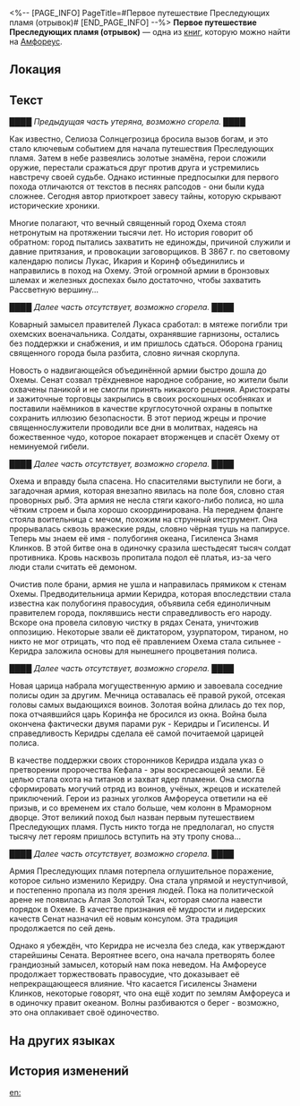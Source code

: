 <%-- [PAGE_INFO]
PageTitle=#Первое путешествие Преследующих пламя (отрывок)#
[END_PAGE_INFO] --%>
{{Дополнить}}
{{Книга Инфобокс
|id           = 547
|Название     = 
|Изображение  = Предмет Первое путешествие Преследующих пламя (отрывок).png
|Мир          = Амфореус
|Томов        = 1
|Автор        = <!--нужно добавить-->
|Описание     = Фрагмент летописи о первом путешествии Преследующих пламя. Большая часть документа сгорела, и её невозможно прочесть.
|Том1         = {{tx}}
|Источник1    = {{tx|Отсутствует источник}}
|Персонажи    = 
|Фракции      = 
}}
'''Первое путешествие Преследующих пламя (отрывок)''' — одна из [[Книги|книг]], которую можно найти на [[Амфореус]].

==Локация==
{{Отметка карты|<!--название карты-->|<!--id отметки-->}}

==Текст==
████ ''Предыдущая часть утеряна, возможно сгорела.'' ████

Как известно, Селиоза Солнцегрозица бросила вызов богам, и это стало ключевым событием для начала путешествия Преследующих пламя. Затем в небе развеялись золотые знамёна, герои сложили оружие, перестали сражаться друг против друга и устремились навстречу своей судьбе. Однако истинные предпосылки для первого похода отличаются от текстов в песнях рапсодов - они были куда сложнее. Сегодня автор приоткроет завесу тайны, которую скрывают исторические хроники.

Многие полагают, что вечный священный город Охема стоял нетронутым на протяжении тысячи лет. Но история говорит об обратном: город пытались захватить не единожды, причиной служили и давние притязания, и провокации заговорщиков. В 3867 г. по световому календарю полисы Лукас, Икария и Коринф объединились и направились в поход на Охему. Этой огромной армии в бронзовых шлемах и железных доспехах было достаточно, чтобы захватить Рассветную вершину...

████ ''Далее часть отсутствует, возможно сгорела.'' ████

Коварный замысел правителей Лукаса сработал: в мятеже погибли три охемских военачальника. Солдаты, охранявшие гарнизоны, остались без поддержки и снабжения, и им пришлось сдаться. Оборона границ священного города была разбита, словно яичная скорлупа.

Новость о надвигающейся объединённой армии быстро дошла до Охемы. Сенат созвал трёхдневное народное собрание, но жители были охвачены паникой и не смогли принять никакого решения. Аристократы и зажиточные торговцы закрылись в своих роскошных особняках и поставили наёмников в качестве круглосуточной охраны в попытке сохранить иллюзию безопасности. В этот период жрецы и прочие священнослужители проводили все дни в молитвах, надеясь на божественное чудо, которое покарает вторженцев и спасёт Охему от неминуемой гибели.

████ ''Далее часть отсутствует, возможно сгорела.'' ████

Охема и вправду была спасена. Но спасителями выступили не боги, а загадочная армия, которая внезапно явилась на поле боя, словно стая проворных рыб. Эта армия не несла стяги какого-либо полиса, но шла чётким строем и была хорошо скоординирована. На переднем фланге стояла воительница с мечом, похожим на струнный инструмент. Она прорывалась сквозь вражеские ряды, словно чёрная тушь на папирусе. Теперь мы знаем её имя - полубогиня океана, Гисиленса Знамя Клинков. В этой битве она в одиночку сразила шестьдесят тысяч солдат противника. Кровь насквозь пропитала подол её платья, из-за чего люди стали считать её демоном.

Очистив поле брани, армия не ушла и направилась прямиком к стенам Охемы. Предводительница армии Керидра, которая впоследствии стала известна как полубогиня правосудия, объявила себя единоличным правителем города, поклявшись нести справедливость его народу. Вскоре она провела силовую чистку в рядах Сената, уничтожив оппозицию. Некоторые звали её диктатором, узурпатором, тираном, но никто не мог отрицать, что под её правлением Охема стала сильнее - Керидра заложила основы для нынешнего процветания полиса.

████ ''Далее часть отсутствует, возможно сгорела.'' ████

Новая царица набрала могущественную армию и завоевала соседние полисы один за другим. Мечница оставалась её правой рукой, отсекая головы самых выдающихся воинов. Золотая война длилась до тех пор, пока отчаявшийся царь Коринфа не бросился из окна. Война была окончена фактически двумя парами рук - Керидры и Гисиленсы. И справедливость Керидры сделала её самой почитаемой царицей полиса.

В качестве поддержки своих сторонников Керидра издала указ о претворении пророчества Кефала - эры воскресающей земли. Её целью стала охота на титанов и захват ядер пламени. Она смогла сформировать могучий отряд из воинов, учёных, жрецов и искателей приключений. Герои из разных уголков Амфореуса ответили на её призыв, и со временем их стало больше, чем колонн в Мраморном дворце. Этот великий поход был назван первым путешествием Преследующих пламя. Пусть никто тогда не предполагал, но спустя тысячу лет героям пришлось вступить на эту тропу снова...

████ ''Далее часть отсутствует, возможно сгорела.'' ████

Армия Преследующих пламя потерпела оглушительное поражение, которое сильно изменило Керидру. Она стала упрямой и неуступчивой, и постепенно пропала из поля зрения людей. Пока на политической арене не появилась Аглая Золотой Ткач, которая смогла навести порядок в Охеме. В качестве признания её мудрости и лидерских качеств Сенат назначил её новым консулом. Эта традиция продолжается по сей день.

Однако я убеждён, что Керидра не исчезла без следа, как утверждают старейшины Сената. Вероятнее всего, она начала претворять более грандиозный замысел, который нам пока неведом. На Амфореусе продолжает торжествовать правосудие, что доказывает её непрекращающееся влияние. Что касается Гисиленсы Знамени Клинков, некоторые говорят, что она ещё ходит по землям Амфореуса и в одиночку правит океаном. Волны разбиваются о берег - возможно, это она оплакивает своё одиночество.

==На других языках==
{{На других языках
|en   = The First Flame-Chase Journey (Fragment)
|zhs  = 第一次逐火之旅史（残卷）
|zht  = 第一次逐火之旅史（殘卷）
|ja   = 第一次火を追う旅の歴史（残巻）
|ko   = 제1차 불을 쫓는 여정 (잔권)
|es   = El primer Viaje buscallamas (fragmento)
|fr   = La Première Chasse aux flammes (fragment)
|ru   = Первое путешествие Преследующих пламя (отрывок)
|th   = ประวัติศาสตร์: การเดินทางไล่ล่าเปลวไฟครั้งแรก (ที่หลงเหลือ)
|vi   = Hành Trình Săn Đuổi Lửa Đầu Tiên (Mảnh Sách)
|de   = Die erste Flammenjagd (Fragment)
|id   = Perjalanan Pengejaran Api Pertama (Gulungan yang Tersisa)
|pt   = A Primeira Jornada de Perseguição às Chamas (Fragmento)
}}

==История изменений==
{{История изменений|3.5}}

[[en:]]